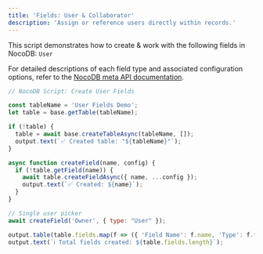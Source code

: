 ```yaml
---
title: 'Fields: User & Collaborator'
description: 'Assign or reference users directly within records.'
---
```


This script demonstrates how to create & work with the following fields in NocoDB:
`User`

For detailed descriptions of each field type and associated configuration options, refer to the [NocoDB meta API documentation](https://nocodb.com/apis/v3/meta#tag/Fields).

```javascript
// NocoDB Script: Create User Fields

const tableName = 'User Fields Demo';
let table = base.getTable(tableName);

if (!table) {
  table = await base.createTableAsync(tableName, []);
  output.text(`✅ Created table: "${tableName}"`);
}

async function createField(name, config) {
  if (!table.getField(name)) {
    await table.createFieldAsync({ name, ...config });
    output.text(`✅ Created: ${name}`);
  }
}

// Single user picker
await createField('Owner', { type: "User" });

output.table(table.fields.map(f => ({ 'Field Name': f.name, 'Type': f.type })));
output.text(`ℹ️ Total fields created: ${table.fields.length}`);
```